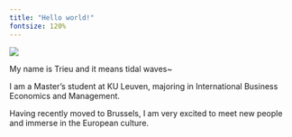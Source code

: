 ```yaml
---
title: "Hello world!"
fontsize: 120%
---
```

::: column-margin
![](images/profile-photo.png)
:::

My name is Trieu and it means tidal waves~

I am a Master's student at KU Leuven, majoring in International Business Economics and Management.

Having recently moved to Brussels, I am very excited to meet new people and immerse in the European culture. 

